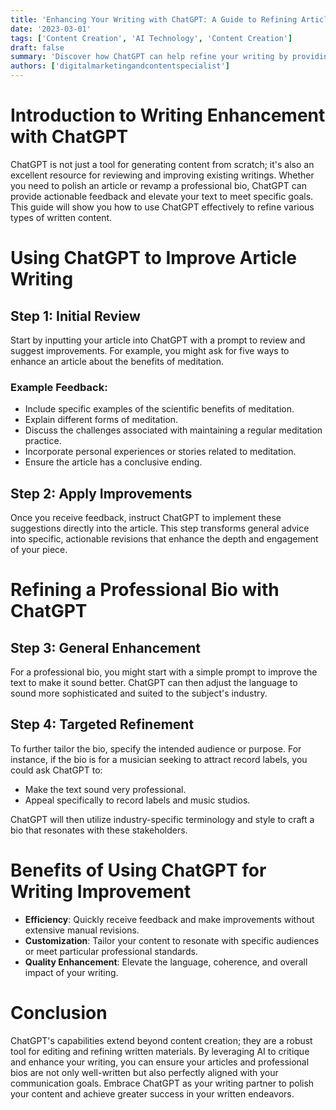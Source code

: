 ```yaml
---
title: 'Enhancing Your Writing with ChatGPT: A Guide to Refining Articles and Bios'
date: '2023-03-01'
tags: ['Content Creation', 'AI Technology', 'Content Creation']
draft: false
summary: 'Discover how ChatGPT can help refine your writing by providing critical feedback, enhancing clarity, and tailoring content to specific audiences.'
authors: ['digitalmarketingandcontentspecialist']
---
```


# Introduction to Writing Enhancement with ChatGPT

ChatGPT is not just a tool for generating content from scratch; it's also an excellent resource for reviewing and improving existing writings. Whether you need to polish an article or revamp a professional bio, ChatGPT can provide actionable feedback and elevate your text to meet specific goals. This guide will show you how to use ChatGPT effectively to refine various types of written content.

# Using ChatGPT to Improve Article Writing

## Step 1: Initial Review

Start by inputting your article into ChatGPT with a prompt to review and suggest improvements. For example, you might ask for five ways to enhance an article about the benefits of meditation.

### Example Feedback:
- Include specific examples of the scientific benefits of meditation.
- Explain different forms of meditation.
- Discuss the challenges associated with maintaining a regular meditation practice.
- Incorporate personal experiences or stories related to meditation.
- Ensure the article has a conclusive ending.

## Step 2: Apply Improvements

Once you receive feedback, instruct ChatGPT to implement these suggestions directly into the article. This step transforms general advice into specific, actionable revisions that enhance the depth and engagement of your piece.

# Refining a Professional Bio with ChatGPT

## Step 3: General Enhancement

For a professional bio, you might start with a simple prompt to improve the text to make it sound better. ChatGPT can then adjust the language to sound more sophisticated and suited to the subject's industry.

## Step 4: Targeted Refinement

To further tailor the bio, specify the intended audience or purpose. For instance, if the bio is for a musician seeking to attract record labels, you could ask ChatGPT to:

- Make the text sound very professional.
- Appeal specifically to record labels and music studios.

ChatGPT will then utilize industry-specific terminology and style to craft a bio that resonates with these stakeholders.

# Benefits of Using ChatGPT for Writing Improvement

- **Efficiency**: Quickly receive feedback and make improvements without extensive manual revisions.
- **Customization**: Tailor your content to resonate with specific audiences or meet particular professional standards.
- **Quality Enhancement**: Elevate the language, coherence, and overall impact of your writing.

# Conclusion

ChatGPT's capabilities extend beyond content creation; they are a robust tool for editing and refining written materials. By leveraging AI to critique and enhance your writing, you can ensure your articles and professional bios are not only well-written but also perfectly aligned with your communication goals. Embrace ChatGPT as your writing partner to polish your content and achieve greater success in your written endeavors.

